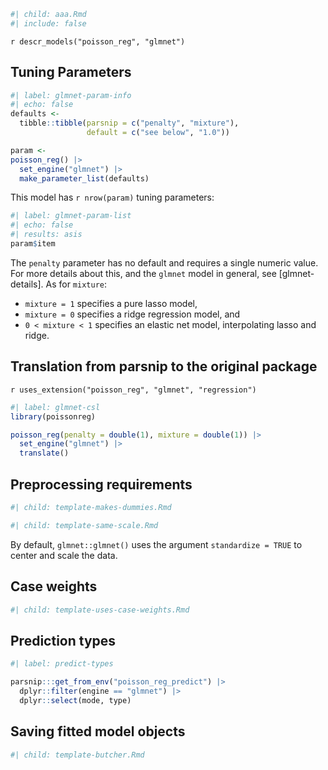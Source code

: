```r
#| child: aaa.Rmd
#| include: false
```

`r descr_models("poisson_reg", "glmnet")`

## Tuning Parameters

```r
#| label: glmnet-param-info
#| echo: false
defaults <- 
  tibble::tibble(parsnip = c("penalty", "mixture"),
                 default = c("see below", "1.0"))

param <-
poisson_reg() |> 
  set_engine("glmnet") |> 
  make_parameter_list(defaults)
```

This model has `r nrow(param)` tuning parameters:

```r
#| label: glmnet-param-list
#| echo: false
#| results: asis
param$item
```

The `penalty` parameter has no default and requires a single numeric value. For more details about this, and the `glmnet` model in general, see [glmnet-details]. As for `mixture`:

* `mixture = 1` specifies a pure lasso model,
* `mixture = 0`  specifies a ridge regression model, and
* `0 < mixture < 1` specifies an elastic net model, interpolating lasso and ridge.

## Translation from parsnip to the original package

`r uses_extension("poisson_reg", "glmnet", "regression")`

```r
#| label: glmnet-csl
library(poissonreg)

poisson_reg(penalty = double(1), mixture = double(1)) |> 
  set_engine("glmnet") |> 
  translate()
```

## Preprocessing requirements

```r
#| child: template-makes-dummies.Rmd
```

```r
#| child: template-same-scale.Rmd
```
By default, `glmnet::glmnet()` uses the argument `standardize = TRUE` to center and scale the data. 


## Case weights

```r
#| child: template-uses-case-weights.Rmd
```

## Prediction types

```r
#| label: predict-types

parsnip:::get_from_env("poisson_reg_predict") |>
  dplyr::filter(engine == "glmnet") |>
  dplyr::select(mode, type)

```

## Saving fitted model objects

```r
#| child: template-butcher.Rmd
```

